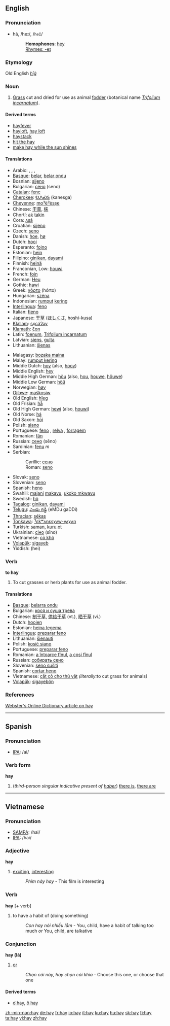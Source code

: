 ==English==

===Pronunciation===
*hā, /heɪ/, /<tt>heI</tt>/
*:'''Homophones''': [[hey]]
*:[[Rhymes:English:-eɪ|Rhymes: -eɪ]]
===Etymology===
Old English ''[[hīġ]]''
===Noun===
{{en-noun|-}}
# [[Grass]] cut and dried for use as animal [[fodder]] (botanical name ''[[Trifolium incarnatum]]'').

====Derived terms====
*[[hayfever]]
*[[hayloft]], [[hay loft]]
*[[haystack]]
*[[hit the hay]]
*[[make hay while the sun shines]]

====Translations====
{{top}}
*Arabic: {{ARchar|[[تبن|تِبْن]]}}, {{ARchar|[[جفيف|جَفِيف]]}}, {{ARchar|[[حشيش|حَشِيش]]}}, {{ARchar|[[درِيس|دَرِيس]]}}
*[[Basque]]: [[belar]], [[belar ondu]]
*Bosnian: [[sijeno#Bosnian|sijeno]] {{n}}
*Bulgarian: [[сено]] (seno) {{n}}
*[[Catalan]]: [[fenc]]
*[[Cherokee]]: [[ᎧᏁᏍᎦ]] (kanesga)
*[[Cheyenne]]: [[moˀëˀėsṣe]]
*Chinese: [[干草]], [[秣]]
*Chortí: [[ak]] [[takin]]
*Cora: [[ʌsá]]
*Croatian: [[sijeno#Croatian|sijeno]] {{n}}
*Czech: [[seno#Czech|seno]]
*Danish: [[hoe]], [[hø]]
*Dutch: [[hooi]] {{n}}
*Esperanto: [[fojno]]
*Estonian: [[hein#Estonian|hein]] 
*Filipino: [[ginikan]], [[dayami]]
*Finnish: [[heinä]]
*Franconian, Low: [[houwi]]
*French: [[foin]] {{m}}
*German: [[Heu]] {{n}}
*Gothic: [[hawi]]
*Greek: [[χόρτο]] (hórto)
*Hungarian: [[széna]]  
*Indonesian: [[rumput]] [[kering]]
*[[Interlingua]]: [[feno]]
*Italian: [[fieno]] {{m}}
*Japanese: [[干草]] ([[ほしくさ]], hoshi-kusa)
*[[Klallam]]: [[sx̣cáʔəy]]
*[[Klamath]]: [[ξon]]
*Latin: [[foenum]], [[Trifolium incarnatum]]
*Latvian: [[siens]], [[gulta]]
*Lithuanian: [[šienas]]
{{mid}}
*Malagasy: [[bozaka maina]]
*Malay: [[rumput kering]]
*Middle Dutch: [[hoy#Middle Dutch|hoy]] (also, [[hooy]])
*Middle English: [[hey#Middle English|hey]]
*Middle High German: [[höu]] (also, [[hou#Middle High German|hou]], [[houwe]], [[höuwe]])
*Middle Low German: [[höü]]
*Norwegian: [[høy]]
*[[Ojibwe]]: [[maškosiw]]
*Old English: [[hīeg]]
*Old Frisian: [[hā]]
*Old High German: [[hewi]] (also, [[houwi]])
*Old Norse: [[há]]
*Old Saxon: [[hōi]]
*Polish: [[siano]]
*Portuguese: [[feno]] {{m}}, [[relva]] {{f}}, [[forragem]] {{f}}
*Romanian: [[fân]]
*Russian: [[сено]] (sěno)
*Sardinian: [[fenu]] ''m''
*Serbian:
*:Cyrillic: [[сено#Serbian|сено]] {{n}}
*:Roman: [[seno#Serbian|seno]] {{n}}
*Slovak: [[seno]] {{n}}
*Slovenian: [[seno]] {{n}}
*Spanish: [[heno]] {{m}}
*Swahili: [[majani]] [[makavu]], [[ukoko mkwavu]]
*Swedish: [[hö]]
*[[Tagalog]]: [[ginikan]], [[dayami]]
*[[Telugu]]: [[ఎండు గడ్డి]] (eMDu gaDDi)
*[[Thracian]]: [[sékas]]
*[[Tonkawa]]: [[ˀɛkʷʌnɛsχʌw-yʌχʌn]]
*Turkish: [[saman]], [[kuru ot]]
*Ukrainian: [[сіно]] (sîno)
*Vietnamese: [[cỏ khô]]<!--move this to the Vietnamese page (''literally'' dry grass)-->
*[[Volapük]]: [[sigayeb]]
*Yiddish: <!--provide the Yiddish-->(hei)
{{bottom}}

===Verb===
'''to hay'''
# To cut grasses or herb plants for use as animal fodder.

====Translations====
*[[Basque]]: [[belarra ondu]]
*Bulgarian: [[кося и суша трева]] 
*Chinese: [[制干草]], [[供给干草]] (vt.), [[晒干草]] (vi.)
*Dutch: [[hooien]]
*Estonian: [[heina tegema]] 
*[[Interlingua]]: [[preparar feno]]
*Lithuanian: [[šienauti]]
*Polish: [[kosić siano]]
*Portuguese: [[preparar feno]]
*Romanian: [[a întoarce fînul]], [[a cosi fînul]]
*Russian: [[собирать сено]]
*Slovenian: [[seno sušiti]]
*Spanish: [[cortar heno]]
*Vietnamese: [[cắt cỏ cho thú vật]] ''(literally: ''to cut grass for animals'')''
*[[Volapük]]: [[sigayebön]]

===References===
[http://www.websters-online-dictionary.org/definition/hay Webster's Online Dictionary article on hay]

----
==Spanish==

===Pronunciation===
*[[IPA]]: /ai/

===Verb form===
'''hay'''
# (''third-person singular indicative present of [[haber]]'') [[there is]], [[there are]]

----
==Vietnamese==

===Pronunciation===
*[[SAMPA]]: /hai/
*[[IPA]]: /hai/

===Adjective===
'''hay'''
# [[exciting]], [[interesting]]
#:''Phim này hay'' - This film is interesting

===Verb===
'''hay''' [+ verb]
# to have a habit of (doing something)
#:''Con hay nói nhiều lắm'' - You, child, have a habit of talking too much ''or'' You, child, are talkative

===Conjunction===
'''hay (là)'''
# [[or]]
#:''Chọn cái này, hay chọn cái khia'' - Choose this one, or choose that one

====Derived terms====
*[[ơ hay]], [[ô hay]]

[[zh-min-nan:hay]]
[[de:hay]]
[[fr:hay]]
[[io:hay]]
[[it:hay]]
[[ku:hay]]
[[hu:hay]]
[[sk:hay]]
[[fi:hay]]
[[ta:hay]]
[[vi:hay]]
[[zh:hay]]